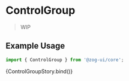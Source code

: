 
<Meta
  title="Components/Forms/ControlGroup"
  component={[ControlGroup]}
  argTypes={{}}
/>


# ControlGroup

> WIP

## Example Usage

```jsx
import { ControlGroup } from '@zog-ui/core';
```

<Canvas columns={2} withSource="close">
  <Story name="ControlGroup">{ControlGroupStory.bind()}</Story>
</Canvas>

<ArgsTable of={ControlGroup} />
